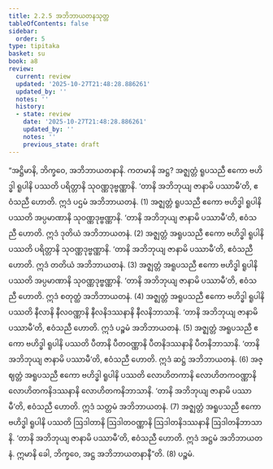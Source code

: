 ```yaml
---
title: 2.2.5 အဘိဘာယတနသုတ္တ
tableOfContents: false
sidebar:
  order: 5
type: tipitaka
basket: su
book: a8
review:
  current: review
  updated: '2025-10-27T21:48:28.886261'
  updated_by: ''
  notes: ''
  history:
  - state: review
    date: '2025-10-27T21:48:28.886261'
    updated_by: ''
    notes: ''
    previous_state: draft
---
```



<ReviewStatus review={frontmatter.review} showDetails={true} />

<HypothesisAnnotation frontmatter={frontmatter} />

<DynamicBreadcrumb />

<Division number="65" book="a8" e="ch" v="17" p="125">

<Paragraph number="663" book="a8">
“အဋ္ဌိမာနိ, ဘိက္ခဝေ, အဘိဘာယတနာနိ. ကတမာနိ အဋ္ဌ? အဇ္ဈတ္တံ ရူပသညီ ဧကော ဗဟိဒ္ဓါ ရူပါနိ ပဿတိ ပရိတ္တာနိ သုဝဏ္ဏဒုဗ္ဗဏ္ဏာနိ. ‘တာနိ အဘိဘုယျ ဇာနာမိ ပဿာမီ’တိ, ဧဝံသညီ ဟောတိ. ဣဒံ ပဌမံ အဘိဘာယတနံ. (1)
</Paragraph>

<Paragraph number="664" book="a8">
အဇ္ဈတ္တံ ရူပသညီ ဧကော ဗဟိဒ္ဓါ ရူပါနိ ပဿတိ အပ္ပမာဏာနိ သုဝဏ္ဏဒုဗ္ဗဏ္ဏာနိ. ‘တာနိ အဘိဘုယျ ဇာနာမိ ပဿာမီ’တိ, ဧဝံသညီ ဟောတိ. ဣဒံ ဒုတိယံ အဘိဘာယတနံ. (2)
</Paragraph>

<Paragraph number="665" book="a8">
အဇ္ဈတ္တံ အရူပသညီ ဧကော ဗဟိဒ္ဓါ ရူပါနိ ပဿတိ ပရိတ္တာနိ သုဝဏ္ဏဒုဗ္ဗဏ္ဏာနိ. ‘တာနိ အဘိဘုယျ ဇာနာမိ ပဿာမီ’တိ, ဧဝံသညီ ဟောတိ. ဣဒံ တတိယံ အဘိဘာယတနံ. (3)
</Paragraph>

<Paragraph number="666" book="a8">
အဇ္ဈတ္တံ အရူပသညီ ဧကော ဗဟိဒ္ဓါ ရူပါနိ ပဿတိ အပ္ပမာဏာနိ သုဝဏ္ဏဒုဗ္ဗဏ္ဏာနိ. ‘တာနိ အဘိဘုယျ ဇာနာမိ ပဿာမီ’တိ, ဧဝံသညီ ဟောတိ. ဣဒံ စတုတ္ထံ အဘိဘာယတနံ. (4)
</Paragraph>

<Paragraph number="667" book="a8">
အဇ္ဈတ္တံ အရူပသညီ ဧကော ဗဟိဒ္ဓါ ရူပါနိ ပဿတိ နီလာနိ နီလဝဏ္ဏာနိ နီလနိဒဿနာနိ နီလနိဘာသာနိ. ‘တာနိ အဘိဘုယျ ဇာနာမိ ပဿာမီ’တိ, ဧဝံသညီ ဟောတိ. ဣဒံ ပဉ္စမံ အဘိဘာယတနံ. (5)
</Paragraph>

<Paragraph number="668" book="a8">
အဇ္ဈတ္တံ အရူပသညီ ဧကော ဗဟိဒ္ဓါ ရူပါနိ ပဿတိ ပီတာနိ ပီတဝဏ္ဏာနိ ပီတနိဒဿနာနိ ပီတနိဘာသာနိ. ‘တာနိ အဘိဘုယျ ဇာနာမိ ပဿာမီ’တိ, ဧဝံသညီ ဟောတိ. ဣဒံ ဆဋ္ဌံ အဘိဘာယတနံ. (6)
</Paragraph>

<Paragraph number="669" book="a8">
အဇ္ဈတ္တံ အရူပသညီ ဧကော ဗဟိဒ္ဓါ ရူပါနိ ပဿတိ လောဟိတကာနိ လောဟိတကဝဏ္ဏာနိ လောဟိတကနိဒဿနာနိ လောဟိတကနိဘာသာနိ. ‘တာနိ အဘိဘုယျ ဇာနာမိ ပဿာမီ’တိ, ဧဝံသညီ ဟောတိ. ဣဒံ သတ္တမံ အဘိဘာယတနံ. (7)
</Paragraph>

<Paragraph number="670" book="a8">
အဇ္ဈတ္တံ အရူပသညီ ဧကော ဗဟိဒ္ဓါ ရူပါနိ ပဿတိ ဩဒါတာနိ ဩဒါတဝဏ္ဏာနိ ဩဒါတနိဒဿနာနိ ဩဒါတနိဘာသာနိ. ‘တာနိ အဘိဘုယျ ဇာနာမိ ပဿာမီ’တိ, ဧဝံသညီ ဟောတိ. ဣဒံ အဋ္ဌမံ အဘိဘာယတနံ. ဣမာနိ ခေါ, ဘိက္ခဝေ, အဋ္ဌ အဘိဘာယတနာနီ”တိ. (8)

</Paragraph>
</Division>

<Paragraph number="671" type="center" book="a8">
ပဉ္စမံ.
</Paragraph>